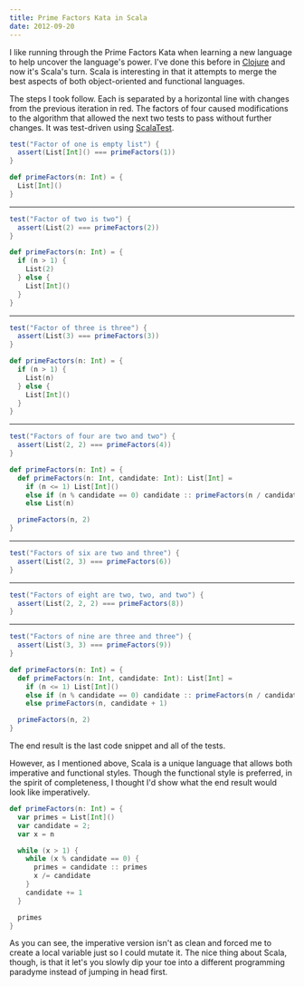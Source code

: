 ```yaml
---
title: Prime Factors Kata in Scala
date: 2012-09-20
---
```


I like running through the Prime Factors Kata when learning a new language to help uncover the language's power. I've done this before in [Clojure](./prime-factors-clojure) and now it's Scala's turn. Scala is interesting in that it attempts to merge the best aspects of both object-oriented and functional languages.

The steps I took follow. Each is separated by a horizontal line with changes from the previous iteration in red. The factors of four caused modifications to the algorithm that allowed the next two tests to pass without further changes. It was test-driven using [ScalaTest](https://www.scalatest.org/).

```scala
test("Factor of one is empty list") {
  assert(List[Int]() === primeFactors(1))
}
```

```scala
def primeFactors(n: Int) = {
  List[Int]()
}
```

---

```scala
test("Factor of two is two") {
  assert(List(2) === primeFactors(2))
}
```

```scala
def primeFactors(n: Int) = {
  if (n > 1) {
    List(2)
  } else {
    List[Int]()
  }
}
```

---

```scala
test("Factor of three is three") {
  assert(List(3) === primeFactors(3))
}
```

```scala
def primeFactors(n: Int) = {
  if (n > 1) {
    List(n)
  } else {
    List[Int]()
  }
}
```

---

```scala
test("Factors of four are two and two") {
  assert(List(2, 2) === primeFactors(4))
}
```

```scala
def primeFactors(n: Int) = {
  def primeFactors(n: Int, candidate: Int): List[Int] =
    if (n <= 1) List[Int]()
    else if (n % candidate == 0) candidate :: primeFactors(n / candidate, candidate)
    else List(n)

  primeFactors(n, 2)
}
```

---

```scala
test("Factors of six are two and three") {
  assert(List(2, 3) === primeFactors(6))
}
```

---

```scala
test("Factors of eight are two, two, and two") {
  assert(List(2, 2, 2) === primeFactors(8))
}
```

---

```scala
test("Factors of nine are three and three") {
  assert(List(3, 3) === primeFactors(9))
}
```

```scala
def primeFactors(n: Int) = {
  def primeFactors(n: Int, candidate: Int): List[Int] =
    if (n <= 1) List[Int]()
    else if (n % candidate == 0) candidate :: primeFactors(n / candidate, candidate)
    else primeFactors(n, candidate + 1)

  primeFactors(n, 2)
}
```

The end result is the last code snippet and all of the tests.

However, as I mentioned above, Scala is a unique language that allows both imperative and functional styles. Though the functional style is preferred, in the spirit of completeness, I thought I'd show what the end result would look like imperatively.

```scala
def primeFactors(n: Int) = {
  var primes = List[Int]()
  var candidate = 2;
  var x = n

  while (x > 1) {
    while (x % candidate == 0) {
      primes = candidate :: primes
      x /= candidate
    }
    candidate += 1
  }

  primes
}
```

As you can see, the imperative version isn't as clean and forced me to create a local variable just so I could mutate it. The nice thing about Scala, though, is that it let's you slowly dip your toe into a different programming paradyme instead of jumping in head first.
